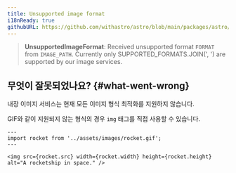 ```yaml
---
title: Unsupported image format
i18nReady: true
githubURL: https://github.com/withastro/astro/blob/main/packages/astro/src/core/errors/errors-data.ts
---
```


> **UnsupportedImageFormat**: Received unsupported format `FORMAT` from `IMAGE_PATH`. Currently only SUPPORTED_FORMATS.JOIN(', ') are supported by our image services.

## 무엇이 잘못되었나요? \{#what-went-wrong\}

내장 이미지 서비스는 현재 모든 이미지 형식 최적화를 지원하지 않습니다.

GIF와 같이 지원되지 않는 형식의 경우 `img` 태그를 직접 사용할 수 있습니다.

```astro
---
import rocket from '../assets/images/rocket.gif';
---

<img src={rocket.src} width={rocket.width} height={rocket.height} alt="A rocketship in space." />
```